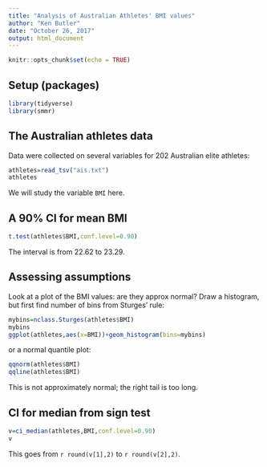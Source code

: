 ```yaml
---
title: "Analysis of Australian Athletes' BMI values"
author: "Ken Butler"
date: "October 26, 2017"
output: html_document
---
```


```r
knitr::opts_chunk$set(echo = TRUE)
```

## Setup (packages)

```r
library(tidyverse)
library(smmr)
```


## The Australian athletes data

Data were collected on several variables for 202 Australian elite athletes:

```r
athletes=read_tsv("ais.txt")
athletes
```

We will study the variable `BMI` here.

## A 90% CI for mean BMI

```r
t.test(athletes$BMI,conf.level=0.90)
```

The interval is from 22.62 to 23.29.

## Assessing assumptions

Look at a plot of the BMI values: are they approx normal? Draw a histogram, but first find number of bins from Sturges' rule:

```r
mybins=nclass.Sturges(athletes$BMI)
mybins
ggplot(athletes,aes(x=BMI))+geom_histogram(bins=mybins)
```

or a normal quantile plot:

```r
qqnorm(athletes$BMI)
qqline(athletes$BMI)
```

This is not approximately normal; the right tail is too long.

## CI for median from sign test

```r
v=ci_median(athletes,BMI,conf.level=0.90)
v
```

This goes from `r round(v[1],2)` to `r round(v[2],2)`.


